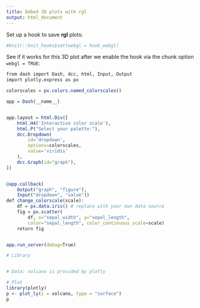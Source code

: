 ```yaml
---
title: Embed 3D plots with rgl
output: html_document
---
```


Set up a hook to save **rgl** plots:

```r
#knitr::knit_hooks$set(webgl = hook_webgl)
```

See if it works for this 3D plot after we enable the hook
via the chunk option `webgl = TRUE`:

```r
from dash import Dash, dcc, html, Input, Output
import plotly.express as px

colorscales = px.colors.named_colorscales()

app = Dash(__name__)


app.layout = html.Div([
    html.H4('Interactive color scale'),
    html.P("Select your palette:"),
    dcc.Dropdown(
        id='dropdown', 
        options=colorscales,
        value='viridis'
    ),
    dcc.Graph(id="graph"),
])


@app.callback(
    Output("graph", "figure"), 
    Input("dropdown", "value"))
def change_colorscale(scale):
    df = px.data.iris() # replace with your own data source
    fig = px.scatter(
        df, x="sepal_width", y="sepal_length", 
        color="sepal_length", color_continuous_scale=scale)
    return fig


app.run_server(debug=True)
```


```r
# Library


# Data: volcano is provided by plotly

# Plot
library(plotly)
p <- plot_ly(z = volcano, type = "surface")
p 
```